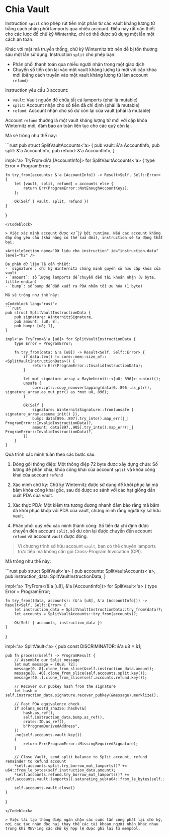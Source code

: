 # Chia Vault

Instruction `split` cho phép rút tiền một phần từ các vault kháng lượng tử bằng cách phân phối lamports qua nhiều account. Điều này rất cần thiết cho các lược đồ chữ ký Winternitz, chỉ có thể được sử dụng một lần một cách an toàn.

Khác với mật mã truyền thống, chữ ký Winternitz trở nên dễ bị tổn thương sau một lần sử dụng. Instruction `split` cho phép bạn:
- Phân phối thanh toán qua nhiều người nhận trong một giao dịch
- Chuyển số tiền còn lại vào một vault kháng lượng tử mới với cặp khóa mới (bằng cách truyền vào một vault kháng lượng tử làm account `refund`)

<ArticleSection name="Các account cần thiết" id="required-accounts" level="h2" />

Instruction yêu cầu 3 account:

- `vault`: Vault nguồn để chứa tất cả lamports (phải là mutable)
- `split`: Account nhận cho số tiền đã chỉ định (phải là mutable)
- `refund`: Account nhận cho số dư còn lại của vault (phải là mutable)

Account `refund` thường là một vault kháng lượng tử mới với cặp khóa Winternitz mới, đảm bảo an toàn liên tục cho các quỹ còn lại.

Mã sẽ trông như thế này:

<Codeblock lang="rust">
```rust
pub struct SplitVaultAccounts<'a> {
    pub vault: &'a AccountInfo,
    pub split: &'a AccountInfo,
    pub refund: &'a AccountInfo,
}

impl<'a> TryFrom<&'a [AccountInfo]> for SplitVaultAccounts<'a> {
    type Error = ProgramError;

    fn try_from(accounts: &'a [AccountInfo]) -> Result<Self, Self::Error> {
        let [vault, split, refund] = accounts else {
            return Err(ProgramError::NotEnoughAccountKeys);
        };

        Ok(Self { vault, split, refund })
    }
}
```
</Codeblock>

> Việc xác minh account được xử lý bởi runtime. Nếu các account không đáp ứng yêu cầu (khả năng có thể sửa đổi), instruction sẽ tự động thất bại.

<ArticleSection name="Dữ liệu cho instruction" id="instruction-data" level="h2" />

Ba phần dữ liệu là cần thiết:
- `signature`: chữ ký Winternitz chứng minh quyền sở hữu cặp khóa của vault
- `amount`: số lượng lamports để chuyển đến tài khoản nhận (8 byte, little-endian)
- `bump`: số bump để dẫn xuất ra PDA nhằm tối ưu hóa (1 byte)

Mã sẽ trông như thế này:

<Codeblock lang="rust">
```rust
pub struct SplitVaultInstructionData {
    pub signature: WinternitzSignature,
    pub amount: [u8; 8],
    pub bump: [u8; 1],
}

impl<'a> TryFrom<&'a [u8]> for SplitVaultInstructionData {
    type Error = ProgramError;

    fn try_from(data: &'a [u8]) -> Result<Self, Self::Error> {
        if data.len() != core::mem::size_of::<SplitVaultInstructionData>() {
            return Err(ProgramError::InvalidInstructionData);
        }

        let mut signature_array = MaybeUninit::<[u8; 896]>::uninit();
        unsafe {
            core::ptr::copy_nonoverlapping(data[0..896].as_ptr(), signature_array.as_mut_ptr() as *mut u8, 896);
        }
        
        Ok(Self { 
            signature: WinternitzSignature::from(unsafe { signature_array.assume_init() }),
            bump: data[896..897].try_into().map_err(|_| ProgramError::InvalidInstructionData)?,
            amount: data[897..905].try_into().map_err(|_| ProgramError::InvalidInstructionData)?,
        })
    }
}
```
</Codeblock>

<ArticleSection name="Logic của instruction" id="instruction-logic" level="h2" />

Quá trình xác minh tuân theo các bước sau:

1. Đóng gói thông điệp: Một thông điệp 72 byte được xây dựng chứa: Số lượng để phân chia, khóa công khai của account `split` và khóa công khai của account `refund`

2. Xác minh chữ ký: Chữ ký Winternitz được sử dụng để khôi phục lại mã băm khóa công khai gốc, sau đó được so sánh với các hạt giống dẫn xuất PDA của vault.

3. Xác thực PDA: Một kiểm tra tương đương nhanh đảm bảo rằng mã băm đã khôi phục khớp với PDA của vault, chứng minh rằng người ký sở hữu vault.

4. Phân phối quỹ nếu xác minh thành công: Số tiền đã chỉ định được chuyển đến account `split`, số dư còn lại được chuyển đến account `refund` và account `vault` được đóng.

> Vì chương trình sở hữu account `vault`, bạn có thể chuyển lamports trực tiếp mà không cần gọi Cross-Program Invocation (CPI).

Mã trông như thế này:

<Codeblock lang="rust">
```rust
pub struct SplitVault<'a> {
    pub accounts: SplitVaultAccounts<'a>,
    pub instruction_data: SplitVaultInstructionData,
}

impl<'a> TryFrom<(&'a [u8], &'a [AccountInfo])> for SplitVault<'a> {
    type Error = ProgramError;

    fn try_from((data, accounts): (&'a [u8], &'a [AccountInfo])) -> Result<Self, Self::Error> {
        let instruction_data = SplitVaultInstructionData::try_from(data)?;
        let accounts = SplitVaultAccounts::try_from(accounts)?;

        Ok(Self { accounts, instruction_data })
    }
}

impl<'a> SplitVault<'a> {
    pub const DISCRIMINATOR: &'a u8 = &1;

    pub fn process(&self) -> ProgramResult {
        // Assemble our Split message
        let mut message = [0u8; 72];
        message[0..8].clone_from_slice(&self.instruction_data.amount);
        message[8..40].clone_from_slice(self.accounts.split.key());
        message[40..].clone_from_slice(self.accounts.refund.key());

        // Recover our pubkey hash from the signature
        let hash = self.instruction_data.signature.recover_pubkey(&message).merklize();

        // Fast PDA equivalence check
        if solana_nostd_sha256::hashv(&[
            hash.as_ref(),
            self.instruction_data.bump.as_ref(),
            crate::ID.as_ref(),
            b"ProgramDerivedAddress",
        ])
        .ne(self.accounts.vault.key())
        {
            return Err(ProgramError::MissingRequiredSignature);
        }

        // Close Vault, send split balance to Split account, refund remainder to Refund account
        *self.accounts.split.try_borrow_mut_lamports()? += u64::from_le_bytes(self.instruction_data.amount);
        *self.accounts.refund.try_borrow_mut_lamports()? += self.accounts.vault.lamports().saturating_sub(u64::from_le_bytes(self.instruction_data.amount));

        self.accounts.vault.close()
    }
}
```
</Codeblock>

> Việc tái tạo thông điệp ngăn chặn các cuộc tấn công phát lại chữ ký, nơi các tác nhân độc hại thay thế các tài khoản người nhận khác nhau trong khi MEV-ing các chữ ký hợp lệ được ghi lại từ mempool.